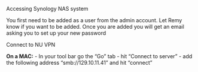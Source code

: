 Accessing Synology NAS system

You first need to be added as a user from the admin account. Let Remy know if you want to be added. Once you are added you will get an email asking you to set up your new password

Connect to NU VPN

**On a MAC:**
- In your tool bar go the "Go" tab
- hit "Connect to server"
- add the following address "smb://129.10.11.41" and hit "connect"

